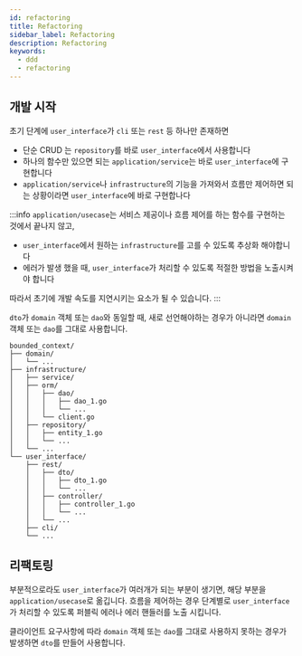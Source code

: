 ```yaml
---
id: refactoring
title: Refactoring
sidebar_label: Refactoring
description: Refactoring
keywords:
  - ddd
  - refactoring
---
```


## 개발 시작

초기 단계에 `user_interface`가 `cli` 또는 `rest` 등 하나만 존재하면

- 단순 CRUD 는 `repository`를 바로 `user_interface`에서 사용합니다
- 하나의 함수만 있으면 되는 `application/service`는 바로 `user_interface`에 구현합니다
- `application/service`나 `infrastructure`의 기능을 가져와서 흐름만 제어하면 되는 상황이라면 `user_interface`에 바로 구현합나다

:::info
`application/usecase`는 서비스 제공이나 흐름 제어를 하는 함수를 구현하는 것에서 끝나지 않고,

- `user_interface`에서 원하는 `infrastructure`를 고를 수 있도록 추상화 해야합니다
- 에러가 발생 했을 때, `user_interface`가 처리할 수 있도록 적절한 방법을 노출시켜야 합니다

따라서 초기에 개발 속도를 지연시키는 요소가 될 수 있습니다.
:::

`dto`가 `domain` 객체 또는 `dao`와 동일할 때, 새로 선언해야하는 경우가 아니라면 `domain` 객체 또는 `dao`를 그대로 사용합니다.

```shell
bounded_context/
├── domain/
│   └── ...
├── infrastructure/
│   ├── service/
│   ├── orm/
│   │   ├── dao/
│   │   │   ├── dao_1.go
│   │   │   └── ...
│   │   └── client.go
│   ├── repository/
│   │   ├── entity_1.go
│   │   └── ...
│   └── ...
└── user_interface/
    ├── rest/
    │   ├── dto/
    │   │   ├── dto_1.go
    │   │   └── ...
    │   ├── controller/
    │   │   ├── controller_1.go
    │   │   └── ...
    │   └── ...
    ├── cli/
    └── ...
```

## 리팩토링

부분적으로라도 `user_interface`가 여러개가 되는 부분이 생기면, 해당 부분을 `application/usecase`로 옮깁니다. 흐름을 제어하는 경우 단계별로 `user_interface`가 처리할 수 있도록 퍼블릭 에러나 에러 핸들러를 노출 시킵니다.

클라이언트 요구사항에 따라 `domain` 객체 또는 `dao`를 그대로 사용하지 못하는 경우가 발생하면 `dto`를 만들어 사용합니다.
